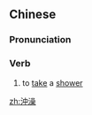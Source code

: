 {{also|冲澡}}
==Chinese==
{{zh-forms|s=冲澡}}

===Pronunciation===
{{zh-pron
|m=chōngzǎo
|c=cung1 cou3,cung1 zou2
|cat=v
}}

===Verb===
{{zh-verb}}

# to [[take]] a [[shower]]

[[zh:沖澡]]